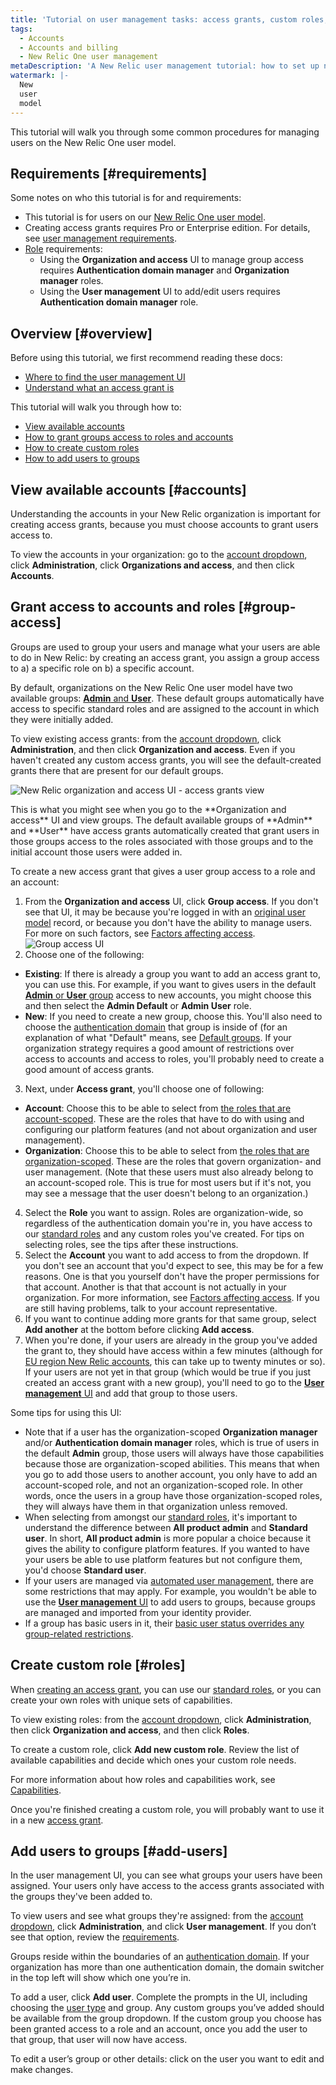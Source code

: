 ```yaml
---
title: 'Tutorial on user management tasks: access grants, custom roles, and adding users (New Relic One user model)'
tags:
  - Accounts
  - Accounts and billing
  - New Relic One user management
metaDescription: 'A New Relic user management tutorial: how to set up new groups, roles, and assign users to groups.'
watermark: |-
  New 
  user
  model
---
```


This tutorial will walk you through some common procedures for managing users on the New Relic One user model.

## Requirements [#requirements]

Some notes on who this tutorial is for and requirements:

* This tutorial is for users on our [New Relic One user model](/docs/accounts/original-accounts-billing/original-product-based-pricing/overview-changes-pricing-user-model#user-models).
* Creating access grants requires Pro or Enterprise edition. For details, see [user management requirements](/docs/accounts/accounts-billing/new-relic-one-user-management/add-manage-users-groups-roles#requirements).
* [Role](/docs/accounts/accounts-billing/new-relic-one-user-management/new-relic-one-user-model#standard-roles) requirements:
  * Using the **Organization and access** UI to manage group access requires **Authentication domain manager** and **Organization manager** roles.
  * Using the **User management** UI to add/edit users requires **Authentication domain manager** role.

## Overview [#overview]

Before using this tutorial, we first recommend reading these docs:

* [Where to find the user management UI](/docs/accounts/accounts-billing/new-relic-one-user-management/add-manage-users-groups-roles/#where)
* [Understand what an access grant is](/docs/accounts/accounts-billing/new-relic-one-user-management/add-manage-users-groups-roles/#understand-concepts)

This tutorial will walk you through how to:

* [View available accounts](#accounts)
* [How to grant groups access to roles and accounts](#group-access) 
* [How to create custom roles](#roles)
* [How to add users to groups](#add-users)

## View available accounts [#accounts]

Understanding the accounts in your New Relic organization is important for creating access grants, because you must choose accounts to grant users access to.

To view the accounts in your organization: go to the [account dropdown](/docs/using-new-relic/welcome-new-relic/get-started/glossary#account-dropdown), click **Administration**, click **Organizations and access**, and then click **Accounts**.

## Grant access to accounts and roles [#group-access]

Groups are used to group your users and manage what your users are able to do in New Relic: by creating an access grant, you assign a group access to a) a specific role on b) a specific account. 

By default, organizations on the New Relic One user model have two available groups: [**Admin** and **User**](/docs/accounts/accounts-billing/new-relic-one-user-management/new-relic-one-user-model-understand-user-structure/#groups). These default groups automatically have access to specific standard roles and are assigned to the account in which they were initially added. 

To view existing access grants: from the [account dropdown](/docs/using-new-relic/welcome-new-relic/get-started/glossary#account-dropdown), click **Administration**, and then click **Organization and access**. Even if you haven't created any custom access grants, you will see the default-created grants there that are present for our default groups. 

![New Relic organization and access UI - access grants view](./images/new-relic-one-user-mgmt.png "Organization and access UI - access grants view")
<figcaption>This is what you might see when you go to the **Organization and access** UI and view groups. The default available groups of **Admin** and **User** have access grants automatically created that grant users in those groups access to the roles associated with those groups and to the initial account those users were added in. </figcaption>

To create a new access grant that gives a user group access to a role and an account: 

1. From the **Organization and access** UI, click **Group access**. If you don't see that UI, it may be because you're logged in with an [original user model](/docs/accounts/original-accounts-billing/original-product-based-pricing/overview-changes-pricing-user-model/#user-models) record, or because you don't have the ability to manage users. For more on such factors, see [Factors affecting access](/docs/accounts/accounts-billing/account-structure/factors-affecting-access-features-data/).
  ![Group access UI](./images/group-access-ui.png "Group access UI")
2. Choose one of the following: 
  * **Existing**: If there is already a group you want to add an access grant to, you can use this. For example, if you want to gives users in the default [**Admin** or **User** group](/docs/accounts/accounts-billing/new-relic-one-user-management/new-relic-one-user-model-understand-user-structure/#groups) access to new accounts, you might choose this and then select the **Admin Default** or **Admin User** role. 
  * **New**: If you need to create a new group, choose this. You'll also need to choose the [authentication domain](/docs/accounts/accounts-billing/new-relic-one-user-management/authentication-domains-saml-sso-scim-more/#auth-domain-definition) that group is inside of (for an explanation of what "Default" means, see [Default groups](/docs/accounts/accounts-billing/new-relic-one-user-management/new-relic-one-user-model-understand-user-structure/#groups). If your organization strategy requires a good amount of restrictions over access to accounts and access to roles, you'll probably need to create a good amount of access grants. 
3. Next, under **Access grant**, you'll choose one of following: 
  * **Account**: Choose this to be able to select from [the roles that are account-scoped](/docs/accounts/accounts-billing/new-relic-one-user-management/new-relic-one-user-model-understand-user-structure/#standard-roles). These are the roles that have to do with using and configuring our platform features (and not about organization and user management). 
  * **Organization**: Choose this to be able to select from [the roles that are organization-scoped](/docs/accounts/accounts-billing/new-relic-one-user-management/new-relic-one-user-model-understand-user-structure/#standard-roles). These are the roles that govern organization- and user management. (Note that these users must also already belong to an account-scoped role. This is true for most users but if it's not, you may see a message that the user doesn't belong to an organization.)
4. Select the **Role** you want to assign. Roles are organization-wide, so regardless of the authentication domain you're in, you have access to our [standard roles](/docs/accounts/accounts-billing/new-relic-one-user-management/new-relic-one-user-model-understand-user-structure/#standard-roles) and any custom roles you've created. For tips on selecting roles, see the tips after these instructions.
5.  Select the **Account** you want to add access to from the dropdown. If you don't see an account that you'd expect to see, this may be for a few reasons. One is that you yourself don't have the proper permissions for that account. Another is that that account is not actually in your organization. For more information, see [Factors affecting access](/docs/accounts/accounts-billing/account-structure/factors-affecting-access-features-data/). If you are still having problems, talk to your account representative. 
6. If you want to continue adding more grants for that same group, select **Add another** at the bottom before clicking **Add access**. 
7. When you're done, if your users are already in the group you've added the grant to, they should have access within a few minutes (although for [EU region New Relic accounts](/docs/using-new-relic/welcome-new-relic/get-started/our-eu-us-region-data-centers), this can take up to twenty minutes or so). If your users are not yet in that group (which would be true if you just created an access grant with a new group), you'll need to go to the [**User management** UI](/docs/accounts/accounts-billing/new-relic-one-user-management/add-manage-users-groups-roles/#where) and add that group to those users. 

Some tips for using this UI:

* Note that if a user has the organization-scoped **Organization manager** and/or **Authentication domain manager** roles, which is true of users in the default **Admin** group, those users will always have those capabilities because those are organization-scoped abilities. This means that when you go to add those users to another account, you only have to add an account-scoped role, and not an organization-scoped role. In other words, once the users in a group have those organization-scoped roles, they will always have them in that organization unless removed.  
* When selecting from amongst our [standard roles](/docs/accounts/accounts-billing/new-relic-one-user-management/new-relic-one-user-model-understand-user-structure/#standard-roles), it's important to understand the difference between **All product admin** and **Standard user**. In short, **All product admin** is more popular a choice because it gives the ability to configure platform features. If you wanted to have your users be able to use platform features but not configure them, you'd choose **Standard user**. 
* If your users are managed via [automated user management](/docs/accounts/accounts/automated-user-management/automated-user-provisioning-single-sign/), there are some restrictions that may apply. For example,
you wouldn't be able to use the [**User management** UI](/docs/accounts/accounts-billing/new-relic-one-user-management/add-manage-users-groups-roles/#where) to add users to groups, because groups are managed and imported from your identity provider. 
* If a group has basic users in it, their [basic user status overrides any group-related restrictions](/docs/accounts/accounts-billing/new-relic-one-user-management/new-relic-one-user-model#user-type). 

## Create custom role [#roles]

When [creating an access grant](#group-access), you can use our [standard roles](/docs/accounts/accounts-billing/new-relic-one-user-management/new-relic-one-user-model-understand-user-structure/#roles), or you can create your own roles with unique sets of capabilities.

To view existing roles: from the [account dropdown](/docs/using-new-relic/welcome-new-relic/get-started/glossary#account-dropdown), click **Administration**, then click **Organization and access**, and then click **Roles**.

To create a custom role, click **Add new custom role**. Review the list of available capabilities and decide which ones your custom role needs. 

For more information about how roles and capabilities work, see [Capabilities](/docs/accounts/accounts-billing/new-relic-one-user-management/new-relic-one-user-model-understand-user-structure#standard-roles). 

Once you're finished creating a custom role, you will probably want to use it in a new [access grant](#group-access). 

## Add users to groups [#add-users]

In the user management UI, you can see what groups your users have been assigned. Your users only have access to the access grants associated with the groups they've been added to. 

To view users and see what groups they're assigned: from the [account dropdown](/docs/using-new-relic/welcome-new-relic/get-started/glossary#account-dropdown), click **Administration**, and click **User management**. If you don’t see that option, review the [requirements](#requirements).

Groups reside within the boundaries of an [authentication domain](/docs/accounts/accounts-billing/new-relic-one-user-management/add-manage-users-groups-roles/#understand-concepts). If your organization has more than one authentication domain, the domain switcher in the top left will show which one you’re in.

To add a user, click **Add user**. Complete the prompts in the UI, including choosing the [user type](/docs/accounts/accounts-billing/new-relic-one-user-management/new-relic-one-user-model#user-type) and group. Any custom groups you’ve added should be available from the group dropdown. If the custom group you choose has been granted access to a role and an account, once you add the user to that group, that user will now have access.

To edit a user’s group or other details: click on the user you want to edit and make changes.




